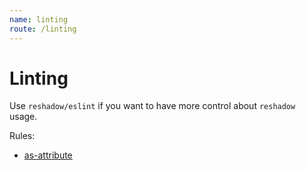 ```yaml
---
name: linting
route: /linting
---
```


# Linting

Use `reshadow/eslint` if you want to have more control about `reshadow` usage.

Rules:
- [as-attribute](src/eslint/rules/as-attribute/index.js)
